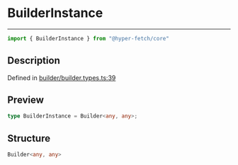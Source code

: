 

# BuilderInstance

<div class="api-docs__separator" data-reactroot="">

---

</div><div class="api-docs__import" data-reactroot="">

```ts
import { BuilderInstance } from "@hyper-fetch/core"
```

</div><div class="api-docs__section">

## Description

</div><div class="api-docs__description"><span class="api-docs__do-not-parse">



</span></div><p class="api-docs__definition">

Defined in [builder/builder.types.ts:39](https://github.com/BetterTyped/hyper-fetch/blob/993719ed/packages/core/src/builder/builder.types.ts#L39)

</p><div class="api-docs__section">

## Preview

</div><div class="api-docs__preview type single">

```ts
type BuilderInstance = Builder<any, any>;
```

</div><div class="api-docs__section">

## Structure

</div><div class="api-docs__returns">

```ts
Builder<any, any>
```

</div>